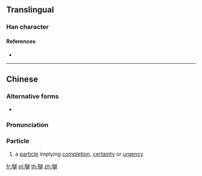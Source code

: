 {{character info/new}}
==Translingual==

===Han character===
{{Han char|rn=30|rad=口|as=17|sn=20|four=|canj=ROUD|ids=⿰口罅}}

====References====
* {{Han ref|kx=0214.151|hdz=10704.030|uh=56B9|ud=22201}}

----

==Chinese==
{{zh-forms}}

===Alternative forms===
* {{zh-l|𡅈}}

===Pronunciation===
{{zh-pron
|m=la
|c=laa3
|cat=part
}}

===Particle===
{{zh-particle}}

# {{lb|zh|Cantonese}} a [[particle]] implying [[completion]], [[certainty]] or [[urgency]]

[[fr:嚹]]
[[pl:嚹]]
[[th:嚹]]
[[zh:嚹]]